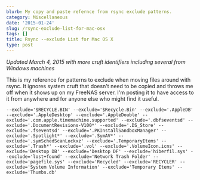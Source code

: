 ```yaml
---
blurb: My copy and paste refernce from rsync exclude patterns.
category: Miscellaneous
date: '2015-01-24'
slug: /rsync-exclude-list-for-mac-osx
tags: []
title: Rsync --exclude List for Mac OS X
type: post
---
```



_Updated March 4, 2015 with more cruft identifiers including several from Windows machines_

This is my reference for patterns to exclude when moving files around with rsync. It ignores system cruft that doesn't need to be copied and throws me off when it shows up on my FreeNAS server. I'm posting it to have access to it from anywhere and for anyone else who might find it useful. 

    --exclude='$RECYCLE.BIN' --exclude='$Recycle.Bin' --exclude='.AppleDB' --exclude='.AppleDesktop' --exclude='.AppleDouble' --exclude='.com.apple.timemachine.supported' --exclude='.dbfseventsd' --exclude='.DocumentRevisions-V100*' --exclude='.DS_Store' --exclude='.fseventsd' --exclude='.PKInstallSandboxManager' --exclude='.Spotlight*' --exclude='.SymAV*' --exclude='.symSchedScanLockxz' --exclude='.TemporaryItems' --exclude='.Trash*' --exclude='.vol' --exclude='.VolumeIcon.icns' --exclude='Desktop DB' --exclude='Desktop DF' --exclude='hiberfil.sys' --exclude='lost+found' --exclude='Network Trash Folder' --exclude='pagefile.sys' --exclude='Recycled' --exclude='RECYCLER' --exclude='System Volume Information' --exclude='Temporary Items' --exclude='Thumbs.db'